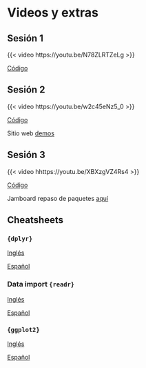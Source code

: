 # Videos y extras {.unnumbered}

## Sesión 1

{{< video https://youtu.be/N78ZLRTZeLg >}}

[Código](https://www.dropbox.com/scl/fi/j96hysuu47ykxh5ddk462/P1.R?rlkey=8n104fshanlb3gp6ihmdtxc25&dl=0)

## Sesión 2

{{< video https://youtu.be/w2c45eNz5_0 >}}

[Código](https://www.dropbox.com/scl/fi/d518ahm0d9im3k84a0i89/P2.R?rlkey=5fg027qn7h0yak3nq3j3svnnr&dl=0)

Sitio web [demos](https://fcpys.github.io/demos)

## Sesión 3

{{< video hhttps://youtu.be/XBXzgVZ4Rs4 >}}

[Código](https://www.dropbox.com/scl/fi/tc4vl27sdru3176b3r3pw/P3.R?rlkey=m85ur2ig6xjvdihly5pcddl52&dl=0)

Jamboard repaso de paquetes [aquí](https://jamboard.google.com/d/19Wt96KtCsklDNnvPINrjP-t_f4kIZWkqHbbQI6Ku3B8/edit?usp=sharing)

## Cheatsheets

### `{dplyr}`

[Inglés](https://rstudio.github.io/cheatsheets/data-transformation.pdf)

[Español](https://rstudio.github.io/cheatsheets/translations/spanish/data-transformation_es.pdf)

### Data import `{readr}`

[Inglés](https://rstudio.github.io/cheatsheets/data-import.pdf)

[Español](https://rstudio.github.io/cheatsheets/translations/spanish/data-import_es.pdf)

### `{ggplot2}`

[Inglés](https://rstudio.github.io/cheatsheets/data-visualization.pdf)

[Español](https://rstudio.github.io/cheatsheets/translations/spanish/data-visualization_es.pdf)
